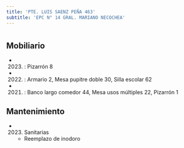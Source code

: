```yaml
---
title: 'PTE. LUIS SAENZ PEÑA 463'
subtitle: 'EPC N° 14 GRAL. MARIANO NECOCHEA'
---
```


#


## Mobiliario

*  (2023) : Pizarrón 8 

*  (2022) : Armario 2, Mesa pupitre doble 30, Silla escolar 62 

*  (2021) : Banco largo comedor 44, Mesa usos múltiples 22, Pizarrón 1 





## Mantenimiento

*  (2023) Sanitarias 
    + Reemplazo de inodoro



